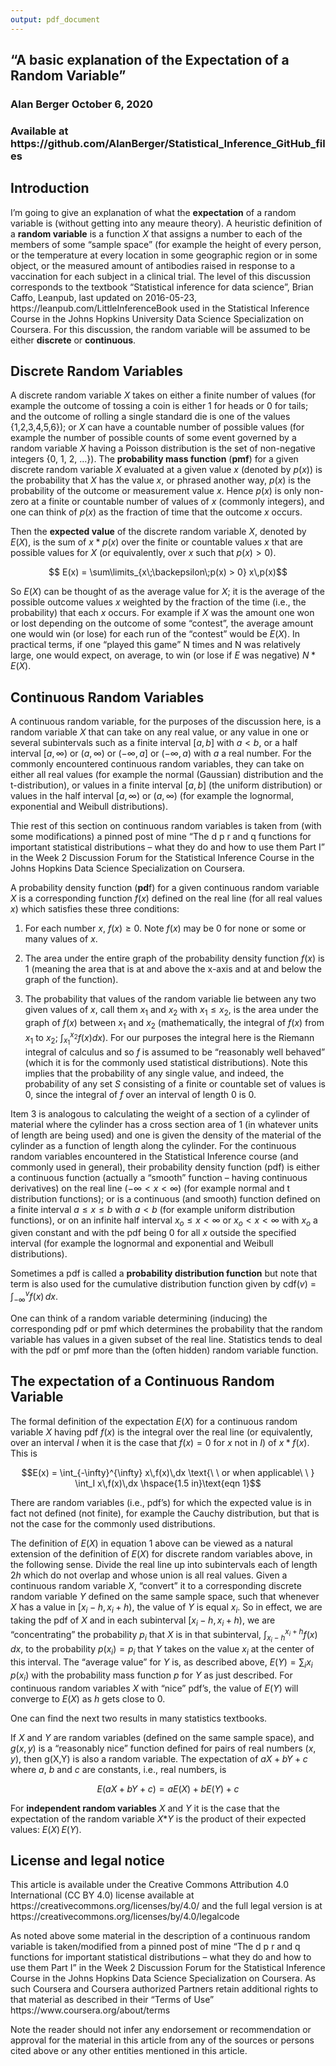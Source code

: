 ```yaml
---
output: pdf_document
---
```


## "A basic explanation of the Expectation of a Random Variable"

### Alan Berger  October 6, 2020

### Available at https://github.com/AlanBerger/Statistical_Inference_GitHub_files

## Introduction

I'm going to give an explanation of what the **expectation** of a random variable is (without getting into any 
meaure theory).  A heuristic definition of a **random variable** is a function $X$ that assigns a number to each of 
the members of some "sample space" (for example the height of every person, or the temperature at every location in 
some geographic region or in some object, or the measured amount of antibodies raised in response to a vaccination 
for each subject in a clinical trial. The level of this discussion corresponds to the textbook 
"Statistical inference for data science", Brian Caffo, Leanpub, last updated on 2016-05-23, 
https://leanpub.com/LittleInferenceBook used in the Statistical Inference Course in the Johns Hopkins University 
Data Science Specialization on Coursera. For this discussion, the random variable will be assumed to be 
either **discrete** or **continuous**. 

## Discrete Random Variables ##

A discrete random variable $X$ takes on either a finite number of values (for example the outcome of tossing a coin 
is either 1 for heads or 0 for tails; and the outcome of rolling a single standard die is one of the values 
{1,2,3,4,5,6}); or $X$ can have a countable number of possible values (for example the number of possible counts of some 
event governed by a random variable $X$ having a Poisson distribution is the set of non-negative integers {0, 1, 2, ...}). 
The **probability mass function** (**pmf**) for a given discrete random variable $X$ evaluated at a given 
value $x$ (denoted by $p(x)$) is the probability that $X$ has the value $x$, or phrased another way, $p(x)$ is the 
probability of the outcome or measurement value $x$. Hence $p(x)$ is only non-zero at a finite or countable number of 
values of $x$ (commonly integers), and one can think of $p(x)$ as the fraction of time that the outcome $x$ occurs. 

Then the **expected value** of the discrete random variable $X$, denoted by $E(X)$, is the sum of $x * p(x)$ over the 
finite or countable values $x$ that are possible values for $X$ (or equivalently, over $x$ such that $p(x) > 0$). 

$$ E(x) = \sum\limits_{x\;\backepsilon\;p(x) > 0} x\,p(x)$$
  
So $E(X)$ can be thought of as the average value for $X$; it is the average of the possible outcome values $x$ weighted by 
the fraction of the time (i.e., the probability) that each $x$ occurs. For example if $X$ was the amount one won or lost 
depending on the outcome of some "contest", the average amount one would win (or lose) for each run of the "contest" would 
be $E(X)$. In practical terms, if one "played this game" N times and N was relatively large, one would expect, on average, 
to win (or lose if $E$ was negative) $N*E(X)$.

## Continuous Random Variables ##

A continuous random variable, for the purposes of the discussion here, is a random variable $X$ that can take on any real 
value, or any value in one or several subintervals such as a finite interval $[a, b]$ with $a < b$, or a half interval 
$[a, \infty)$ or $(a, \infty)$ or $(-\infty, a]$ or $(-\infty, a)$ with $a$ a real number. For the commonly encountered 
continuous random variables, they can take on either all real values (for example the normal (Gaussian) distribution and 
the t-distribution), or values in a finite interval $[a, b]$ (the uniform distribution) or values in the half 
interval $[a, \infty)$ or $(a, \infty)$ (for example the lognormal, exponential and Weibull distributions).  

Thie rest of this section on continuous random variables is taken from (with some modifications) a pinned post of mine 
"The d p r and q functions for important statistical distributions – what they do and how to use them Part I" in the 
Week 2 Discussion Forum for the Statistical Inference Course in the Johns Hopkins Data Science Specialization on Coursera. 

A probability density function (**pd**f) for a given continuous random variable $X$ is a corresponding function $f(x)$ defined 
on the real line (for all real values $x$) which satisfies these three conditions:

1. For each number $x$, $f(x) \ge 0$. Note $f(x)$ may be 0 for none or some or many values of $x$.

2. The area under the entire graph of the probability density function $f(x)$ is 1 (meaning the area that is at and 
above the x-axis and at and below the graph of the function).

3. The probability that values of the random variable lie between any two given values of $x$, call them $x_1$ and $x_2$ 
with $x_1 \le x_2$, is the area under the graph of $f(x)$ between $x_1$ and $x_2$ (mathematically, the integral 
of $f(x)$ from $x_1$ to $x_2$; $\int_{x_1}^{x_2} f(x)dx$). For our purposes the integral here is the Riemann integral of 
calculus and so $f$ is assumed to be "reasonably well behaved" (which it is for the commonly used statistical distributions). 
Note this implies that the probability of any single value, and indeed, the probability of any set $S$ consisting of a 
finite or countable set of values is 0, since the integral of $f$ over an interval of length 0 is 0. 

Item 3 is analogous to calculating the weight of a section of a cylinder of material where the cylinder 
has a cross section area of 1 (in whatever units of length are being used) and one is given the density of the material 
of the cylinder as a function of length along the cylinder. For the continuous random variables encountered in the 
Statistical Inference course (and commonly used in general), their probability density function (pdf) is either 
a continuous function (actually a “smooth” function – having continuous derivatives) on the real line ($-\infty < x < \infty$) 
(for example normal and t distribution functions); or is a continuous (and smooth) function defined on a 
finite interval $a \le x \le b$ with $a < b$ (for example uniform distribution functions), or on an infinite 
half interval $x_o \le x < \infty$  or $x_o < x < \infty$ with $x_o$ a given constant and with the pdf 
being 0 for all $x$ outside the specified interval (for example the lognormal and 
exponential and Weibull distributions).

Sometimes a pdf is called a **probability distribution function** but note that term is also used for the cumulative 
distribution function given by cdf($v$) = $\int_{-\infty}^v f(x)\,dx$.
  
One can think of a random variable determining (inducing) the corresponding pdf or pmf which determines the probability 
that the random variable has values in a given subset of the real line. Statistics tends to deal with the pdf or pmf more 
than the (often hidden) random variable function. 

## The expectation of a Continuous Random Variable ##

The formal definition of the expectation $E(X)$ for a continuous random variable $X$ having pdf $f(x)$ is the integral 
over the real line (or equivalently, over an interval $I$ when it is the case that $f(x) = 0$ for $x$ not in $I$) of 
$x * f(x)$. This is

$$E(x) = \int_{-\infty}^{\infty} x\,f(x)\,dx \text{\ \ or when applicable\ \ } \int_I x\,f(x)\,dx \hspace{1.5 in}\text{eqn 1}$$

There are random variables (i.e., pdf's) for which the expected value is in fact not defined (not finite), for example 
the Cauchy distribution, but that is not the case for the commonly used distributions. 

The definition of $E(X)$ in equation 1 above can be viewed as a natural extension of the definition of $E(X)$ for discrete 
random variables above, in the following sense. Divide the real line up into subintervals \newline {$[x_i - h, x_i + h)$} each of 
length $2h$ which do not overlap and whose union is all real values.  Given a continuous random variable $X$, "convert" it to 
a corresponding discrete random variable $Y$ defined on the same sample space, such that whenever $X$ has a value in 
$[x_i - h, x_i + h)$, the value of $Y$ is equal $x_i$. So in effect, we are taking the pdf of $X$ and in each subinterval 
$[x_i - h, x_i + h)$, we are "concentrating" the probability $p_i$ that $X$ is in that subinterval, $\int_{x_i - h}^{x_i + h} f(x)\,dx$, to 
the probability $p(x_i) = p_i$ that $Y$ takes on the value $x_i$ at the center of this interval. The "average value" for $Y$ is, as described 
above, $E(Y) = \sum_i x_i\,p(x_i)$ with the probability mass function $p$ for $Y$ as just described. For continuous random 
variables $X$ with "nice" pdf's, the value of $E(Y)$ will converge to $E(X)$ as $h$ gets close to 0.

One can find the next two results in many statistics textbooks.

If $X$ and $Y$ are random variables (defined on the same sample space), and $g(x,y)$ is a "reasonably nice" function 
defined for pairs of real numbers $(x,y)$, then g(X,Y) is also a random variable. The expectation of 
$aX + bY + c$ where $a$, $b$ and $c$ are constants, i.e., real numbers, is

$$E(aX + bY + c) = aE(X) + bE(Y) + c$$



For **independent random variables** $X$ and $Y$ it is the case that the expectation of the random variable $X$*$Y$ is 
the product of their expected values: $E(X)\,E(Y)$.


## License and legal notice ##

This article is available under the Creative Commons 
Attribution 4.0 International (CC BY 4.0) license
available at https://creativecommons.org/licenses/by/4.0/
and the full legal version is at https://creativecommons.org/licenses/by/4.0/legalcode

As noted above some material in the description of a continuous random variable is taken/modified from a 
pinned post of mine "The d p r and q functions for important statistical distributions – what they do and 
how to use them Part I" in the Week 2 Discussion Forum for 
the Statistical Inference Course in the Johns Hopkins Data Science Specialization on Coursera. As such Coursera and 
Coursera authorized Partners retain additional rights to that material as described in 
their "Terms of Use" https://www.coursera.org/about/terms 

Note the reader should not infer any endorsement or recommendation or approval for the material in this article from
any of the sources or persons cited above or any other entities mentioned in this article.

 